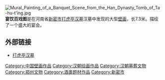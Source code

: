 [[File:Mural_Painting_of_a_Banquet_Scene_from_the_Han_Dynasty_Tomb_of_Ta-hu-t'ing.jpg|thumb]]
'''宴饮百戏图'''是在河南省[[新密市|新密市]][[打虎亭汉墓|打虎亭汉墓]]汉墓中发现的大型[[壁画|壁画]]，长7.3米。描绘了一个盛大的宴会。

==外部链接==
*[https://web.archive.org/web/20041220221528/http://www.zhengzhou.org.cn/phpweb/ShowContent.php?aid=931&tid=38 打虎亭汉墓]

[[Category:中国壁画作品|Category:中国壁画作品]]
[[Category:汉朝绘画作品|Category:汉朝绘画作品]]
[[Category:汉朝墓葬文物|Category:汉朝墓葬文物]]
[[Category:郑州文物|Category:郑州文物]]
[[Category:酒类题材作品|Category:酒类题材作品]]
[[Category:新密市|Category:新密市]]